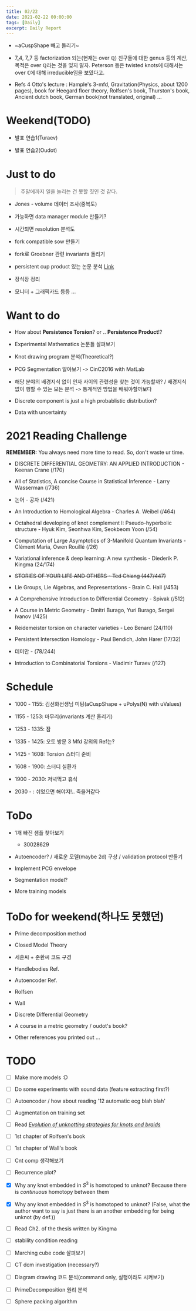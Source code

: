 ```yaml
---
title: 02/22
date: 2021-02-22 00:00:00
tags: [Daily]
excerpt: Daily Report
---
```

 
* ~aCuspShape 빼고 돌리기~

* 7_4, 7_7 등 factorization 되는(현재는 over $\mathbb{Q}$) 친구들에 대한 genus 등의 계산, 목적은 over $\mathbb{Q}$라는 것을 잊지 말자. Peterson 등은 twisted knots에 대해서는 over $\mathbb{C}$에 대해 irreducible임을 보였다고.

* Refs 4 Otto's lecture : Hample's 3-mfd, Gravitation(Physics, about 1200 pages), book for Heegard floer theory, Rolfsen's book, Thurston's book, Ancient dutch book, German book(not translated, original) ...

# Weekend(TODO)

* 발표 연습1(Turaev)

* 발표 연습2(Oudot)

# Just to do

> 주말에까지 일을 늘리는 건 못할 짓인 것 같다.

* Jones - volume 데이터 조사(중복도)

* 가능하면 data manager module 만들기?

* 시간되면 resolution 분석도

* fork compatible sow 만들기

* fork로 Groebner 관련 invariants 돌리기

* persistent cup product 있는 논문 분석 [Link](https://arxiv.org/pdf/1902.09138.pdf)

* 장식장 정리

* 모니터 + 그래픽카드 등등 ...

# Want to do 

* How about __Persistence Torsion__? or .. __Persistence Product__!?

* Experimental Mathematics 논문들 살펴보기

* Knot drawing program 분석(Theoretical?)

* PCG Segmentation 알아보기 -> CinC2016 with MatLab

* 해당 분야의 배경지식 없이 인자 사이의 관련성을 찾는 것이 가능할까? / 배경지식 없이 행할 수 있는 모든 분석 -> 통계적인 방법을 배워야할까보다

* Discrete component is just a high probablistic distribution?

* Data with uncertainty

# 2021 Reading Challenge

__REMEMBER:__ You always need more time to read. So, don't waste ur time.

* DISCRETE DIFFERENTIAL GEOMETRY: AN APPLIED INTRODUCTION - Keenan Crane (/170)

* All of Statistics, A concise Course in Statistical Inference - Larry Wasserman (/736)

* 논어 - 공자 (/421)

* An Introduction to Homological Algebra - Charles A. Weibel (/464)

* Octahedral developing of knot complement I: Pseudo-hyperbolic structure - Hyuk Kim, Seonhwa Kim, Seokbeom Yoon (/54)

* Computation of Large Asymptotics of 3-Manifold Quantum Invariants - Clément Maria, Owen Rouillé (/26)

* Variational inference & deep learning: A new synthesis - Diederik P. Kingma (24/174)

* ~~STORIES OF YOUR LIFE AND OTHERS - Ted Chiang (447/447)~~

* Lie Groups, Lie Algebras, and Representations - Brain C. Hall (/453)

* A Comprehensive Introduction to Differential Geometry - Spivak (/512)

* A Course in Metric Geometry - Dmitri Burago, Yuri Burago, Sergei Ivanov (/425)

* Reidemeister torsion on character varieties - Leo Benard (24/110)

* Persistent Intersection Homology - Paul Bendich, John Harer (17/32)

* 데미안 - (78/244)

* Introduction to Combinatorial Torsions - Vladimir Turaev (/127)

# Schedule

* 1000 - 1155: 김선화선생님 미팅(aCuspShape + uPolys(N) with uValues)

* 1155 - 1253: 마무리(invariants 계산 올리기)

* 1253 - 1335: 잠

* 1335 - 1425: 오토 방문 3 Mfd 강의의 Ref는?

* 1425 - 1608: Torsion 스터디 준비

* 1608 - 1900: 스터디 실환가

* 1900 - 2030: 저녁먹고 휴식

* 2030 - : 쉬었으면 해야지!.. 죽을거같다




# ToDo

* 1개 빠진 샘플 찾아보기 
    * 30028629

* Autoencoder? / 새로운 모델(maybe 2d) 구상 / validation protocol 만들기

* Implement PCG envelope

* Segmentation model?

* More training models

# ToDo for weekend(하나도 못했던)

* Prime decomposition method

* Closed Model Theory

* 세훈씨 + 준환씨 코드 구경

* Handlebodies Ref.

* Autoencoder Ref.

* Rolfsen

* Wall

* Discrete Differential Geometry

* A course in a metric geometry / oudot's book?

* Other references you printed out ...

# TODO

- [ ] Make more models :D

- [ ] Do some experiments with sound data (feature extracting first?)

- [ ] Autoencoder / how about reading '12 automatic ecg blah blah'

- [ ] Augmentation on training set

- [ ] Read [_Evolution of unknotting strategies for knots and braids_](https://arxiv.org/abs/1302.0787)

- [ ] 1st chapter of Rolfsen's book

- [ ] 1st chapter of Wall's book

- [ ] Cnt comp 생각해보기

- [ ] Recurrence plot?

- [x] Why any knot embedded in $S^3$ is homotoped to unknot? Because there is _continuous_ homotopy between  them

- [x] Why any knot embedded in $S^3$ is homotoped to unknot? (False, what the author want to say is just there is an another embedding for being unknot (by def.))

- [ ] Read Ch2. of the thesis written by Kingma

- [ ] stability condition reading

- [ ] Marching cube code 살펴보기

- [ ] CT dcm investigation (necessary?)

- [ ] Diagram drawing 코드 분석(command only, 실행이라도 시켜보기)

- [ ] PrimeDecomposition 원리 분석

- [ ] Sphere packing algorithm



